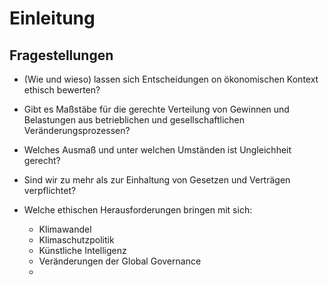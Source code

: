 # Einleitung

## Fragestellungen

- (Wie und wieso) lassen sich Entscheidungen on ökonomischen Kontext ethisch bewerten?

- Gibt es Maßstäbe für die gerechte Verteilung von Gewinnen und Belastungen aus betrieblichen und gesellschaftlichen Veränderungsprozessen?

- Welches Ausmaß und unter welchen Umständen ist Ungleichheit gerecht?

-   Sind wir zu mehr als zur Einhaltung von Gesetzen und Verträgen verpflichtet?

- Welche ethischen Herausforderungen bringen mit sich:  
  - Klimawandel  
  - Klimaschutzpolitik  
  - Künstliche Intelligenz 
  - Veränderungen der Global Governance  
  - \dots 
